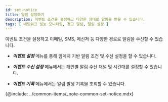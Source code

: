 ```yaml
---
id: set-notice
title: 알림 설정하기
description: 이벤트 조건을 설정하고 다양한 형태로 알림을 받을 수 있습니다.
tags: [ 네트워크 성능 모니터링, 경고 알림, 알림 설정 ]
---
```


이벤트 조건을 설정하고 이메일, SMS, 메신저 등 다양한 경로로 알림을 수신할 수 있습니다.

* ***이벤트 설정*** 메뉴를 통해 임계치 기반 알림 조건 및 수신 설정을 할 수 있습니다.

* ***이벤트 수신 설정*** 메뉴에서는 개인별 알림 수신 채널 및 시간대를 설정할 수 있습니다.

* ***이벤트 기록*** 메뉴에서는 알림 발생 기록을 조회할 수 있습니다.

{@include: ../common-items/_note-common-set-notice.mdx}